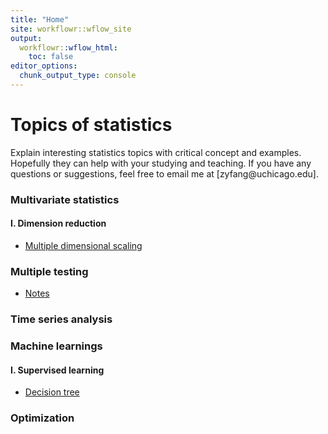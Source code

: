 ---
title: "Home"
site: workflowr::wflow_site
output:
  workflowr::wflow_html:
    toc: false
editor_options:
  chunk_output_type: console
---

# Topics of statistics

Explain interesting statistics topics with critical concept and examples. Hopefully they can help with your studying and teaching. If you have any questions or suggestions, feel free to email me at [zyfang@uchicago.edu].

### Multivariate statistics

#### I. Dimension reduction

* [Multiple dimensional scaling](MDS.html)

### Multiple testing

* [Notes](Multiple_testing_note.html)


### Time series analysis


### Machine learnings

#### I. Supervised learning

* [Decision tree](decision_tree.html)


### Optimization
